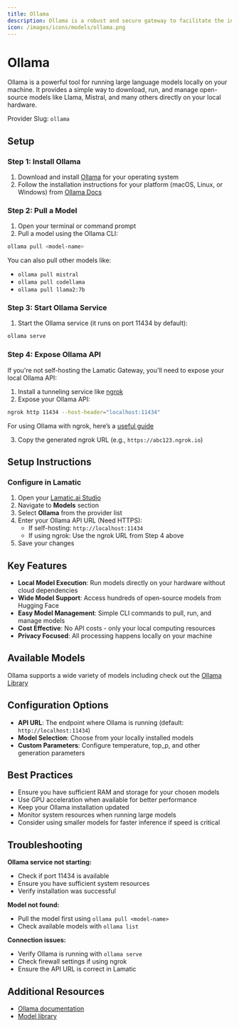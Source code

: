 ```yaml
---
title: Ollama
description: Ollama is a robust and secure gateway to facilitate the integration of various Large Language Models (LLMs) into your applications, including your locally hosted models through Ollama.
icon: /images/icons/models/ollama.png
---
```


[Ollama]: https://ollama.com/
[ngrok]: https://ngrok.com/
[Ollama Docs]: https://github.com/ollama/ollama/tree/main/docs

[Lamatic.ai Studio]: https://studio.lamatic.ai



# Ollama

<IntegrationOverviw slug="ollama" type="models" />

Ollama is a powerful tool for running large language models locally on your machine. It provides a simple way to download, run, and manage open-source models like Llama, Mistral, and many others directly on your local hardware.

<Callout type="info">Provider Slug: `ollama`</Callout>

## Setup


### Step 1: Install Ollama
1. Download and install [Ollama](https://ollama.com/) for your operating system
2. Follow the installation instructions for your platform (macOS, Linux, or Windows) from [Ollama Docs][Ollama Docs]

### Step 2: Pull a Model
1. Open your terminal or command prompt
2. Pull a model using the Ollama CLI:

```bash
ollama pull <model-name>
```

You can also pull other models like:
- `ollama pull mistral`
- `ollama pull codellama`
- `ollama pull llama2:7b`

### Step 3: Start Ollama Service
1. Start the Ollama service (it runs on port 11434 by default):

```bash
ollama serve
```

### Step 4: Expose Ollama API
If you're not self-hosting the Lamatic Gateway, you'll need to expose your local Ollama API:

1. Install a tunneling service like [ngrok](https://ngrok.com/)
2. Expose your Ollama API:

```bash
ngrok http 11434 --host-header="localhost:11434"
```

For using Ollama with ngrok, here’s a [useful guide](https://github.com/ollama/ollama/blob/main/docs/faq.md#how-can-i-use-ollama-with-ngrok)

3. Copy the generated ngrok URL (e.g., `https://abc123.ngrok.io`)

## Setup Instructions

### Configure in Lamatic
1. Open your [Lamatic.ai Studio]
2. Navigate to **Models** section
3. Select **Ollama** from the provider list
4. Enter your Ollama API URL (Need HTTPS):
   - If self-hosting: `http://localhost:11434`
   - If using ngrok: Use the ngrok URL from Step 4 above
5. Save your changes

## Key Features

- **Local Model Execution**: Run models directly on your hardware without cloud dependencies
- **Wide Model Support**: Access hundreds of open-source models from Hugging Face
- **Easy Model Management**: Simple CLI commands to pull, run, and manage models
- **Cost Effective**: No API costs - only your local computing resources
- **Privacy Focused**: All processing happens locally on your machine

## Available Models
Ollama supports a wide variety of models including check out the [Ollama Library](https://ollama.com/library) 

## Configuration Options

- **API URL**: The endpoint where Ollama is running (default: `http://localhost:11434`)
- **Model Selection**: Choose from your locally installed models
- **Custom Parameters**: Configure temperature, top_p, and other generation parameters

## Best Practices

- Ensure you have sufficient RAM and storage for your chosen models
- Use GPU acceleration when available for better performance
- Keep your Ollama installation updated
- Monitor system resources when running large models
- Consider using smaller models for faster inference if speed is critical

## Troubleshooting

**Ollama service not starting:**
- Check if port 11434 is available
- Ensure you have sufficient system resources
- Verify installation was successful

**Model not found:**
- Pull the model first using `ollama pull <model-name>`
- Check available models with `ollama list`

**Connection issues:**
- Verify Ollama is running with `ollama serve`
- Check firewall settings if using ngrok
- Ensure the API URL is correct in Lamatic

## Additional Resources

- [Ollama documentation][Ollama Docs]
- [Model library](https://ollama.com/library)
